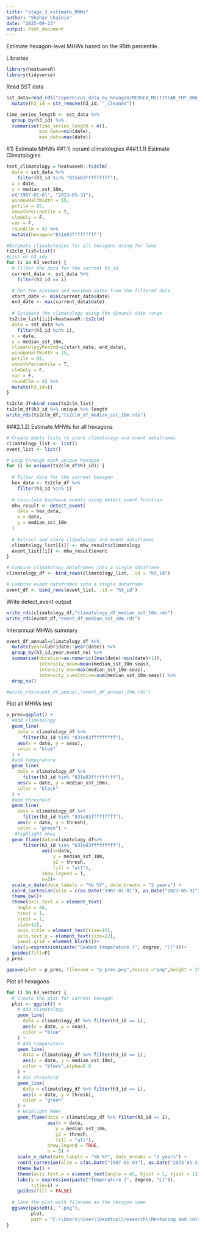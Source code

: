 ```yaml
---
title: "stage_3_estimate_MHWs"
author: "Shahar Chaikin"
date: "2025-09-23"
output: html_document
---
```


Estimate hexagon-level MHWs based on the 95th percentile.

Libraries
```r
library(heatwaveR)
library(tidyverse)
```

Read SST data
```r
sst_data=read_rds("copernicus_data_by_hexagon/MEDSEA_MULTIYEAR_PHY_006_004_10m//corrected_hex_level_data/final_data/all_hexagons_daily_summary_10m.rds") %>%
  mutate(h3_id = str_remove(h3_id, "_cleaned"))

time_series_length <- sst_data %>%
  group_by(h3_id) %>%
  summarise(time_series_length = n(),
            min_date=min(date),
            max_date=max(date))
```

#1) Estimate MHWs
##1.1) noraml climatologies
###1.1.1) Estimate Climatologies
```r
test_climatology = heatwaveR::ts2clm(
  data = sst_data %>% 
    filter(h3_id %in% "831e83fffffffff"),
  x = date,
  y = median_sst_10m,
  c("1987-01-01", "2023-05-31"),
  windowHalfWidth = 15,
  pctile = 95,
  smoothPercentile = T,
  clmOnly = F,
  var = F,
  roundClm = 4) %>% 
  mutate(hexagon="831e83fffffffff")

#Estimate climatologies for all hexagons using for loop
ts2clm_list=list()
#List of h3_ids
for (i in h3_vector) {
  # Filter the data for the current h3_id
  current_data <- sst_data %>% 
    filter(h3_id == i)

  # Get the minimum and maximum dates from the filtered data
  start_date <- min(current_data$date)
  end_date <- max(current_data$date)
  
  # Estimate the climatology using the dynamic date range
 ts2clm_list[[i]]=heatwaveR::ts2clm(
  data = sst_data %>% 
    filter(h3_id %in% i),
  x = date,
  y = median_sst_10m,
  climatologyPeriod=c(start_date, end_date),
  windowHalfWidth = 15,
  pctile = 95,
  smoothPercentile = T,
  clmOnly = F,
  var = F,
  roundClm = 4) %>% 
  mutate(h3_id=i)
}

ts2clm_df=bind_rows(ts2clm_list)
ts2clm_df$h3_id %>% unique %>% length
write_rds(ts2clm_df,"ts2clm_df_median_sst_10m.rds")
```

###2.1.2) Estimate MHWs for all hexagons
```r
# Create empty lists to store climatology and event dataframes
climatology_list <- list()
event_list <- list()

# Loop through each unique hexagon
for (i in unique(ts2clm_df$h3_id)) {
  
  # Filter data for the current hexagon
  hex_data <- ts2clm_df %>% 
    filter(h3_id %in% i)
  
  # Calculate heatwave events using detect_event function
  mhw_result <- detect_event(
    data = hex_data, 
    x = date, 
    y = median_sst_10m
  )
  
  # Extract and store climatology and event dataframes
  climatology_list[[i]] <- mhw_result$climatology
  event_list[[i]] <- mhw_result$event
}

# Combine climatology dataframes into a single dataframe
climatology_df <- bind_rows(climatology_list, .id = "h3_id")

# Combine event dataframes into a single dataframe
event_df <- bind_rows(event_list, .id = "h3_id")
```

Write detect_event output
```r
write_rds(climatology_df,"climatology_df_median_sst_10m.rds")
write_rds(event_df,"event_df_median_sst_10m.rds")
```

Interannual MHWs summary
```r
event_df_annual=climatology_df %>% 
  mutate(year=lubridate::year(date)) %>% 
  group_by(h3_id,year,event_no) %>% 
  summarise(duration=as.numeric((max(date)-min(date)+1)),
            intensity_mean=mean(median_sst_10m-seas),
            intensity_max=max(median_sst_10m-seas),
            intensity_cumulative=sum(median_sst_10m-seas)) %>% 
  drop_na()

#write_rds(event_df_annual,"event_df_annual_10m.rds")
```

Plot all MHWs
test
```r
p_pres=ggplot() +
  #Add climatology
  geom_line(
    data = climatology_df %>%
      filter(h3_id %in% "831e83fffffffff"),
    aes(x = date, y = seas),
    color = "blue"
  ) +
  #add temperature
  geom_line(
    data = climatology_df %>%
      filter(h3_id %in% "831e83fffffffff"),
    aes(x = date, y = median_sst_10m),
    color = "black"
  ) +
  #add threshold
  geom_line(
    data = climatology_df %>%
      filter(h3_id %in% "831e83fffffffff"),
    aes(x = date, y = thresh),
    color = "green") +
   #highlight mhws
  geom_flame(data=climatology_df%>%
      filter(h3_id %in% "831e83fffffffff"),
             aes(x=date,
                 y = median_sst_10m,
                 y2 = thresh,
                 fill = "all"),
             show.legend = T,
             n=5)+
  scale_x_date(date_labels = "%b %Y", date_breaks = "2 years") +
  coord_cartesian(xlim = c(as.Date("1987-01-01"), as.Date("2023-05-31")))+
  theme_bw()+
  theme(axis.text.x = element_text(
    angle = 45,
    hjust = 1,
    vjust = 1,
    size=12),
    axis.title = element_text(size=16),
    axis.text.y = element_text(size=12),
    panel.grid = element_blank())+
  labs(y=expression(paste("Seabed temperature (", degree, "C)")))+
  guides(fill=F)
p_pres

ggsave(plot = p_pres, filename = "p_pres.png",device ="png",height = 15,width = 35, units = "cm",dpi = 300,path = "C:\\Users\\User\\Desktop\\research\\Mentoring and colaborations\\Georgous\\MHW_NIS\\copernicus_data_by_hexagon\\MEDSEA_MULTIYEAR_PHY_006_004_10m\\corrected_hex_level_data\\mhw_plots")
```

Plot all hexagons
```r
for (i in h3_vector) {
  # Create the plot for current hexagon
  plot <- ggplot() +
    # Add climatology
    geom_line(
      data = climatology_df %>% filter(h3_id == i),
      aes(x = date, y = seas),
      color = "blue"
    ) +
    # Add temperature
    geom_line(
      data = climatology_df %>% filter(h3_id == i),
      aes(x = date, y = median_sst_10m),
      color = "black",alpha=0.8
    ) +
    # Add threshold
    geom_line(
      data = climatology_df %>% filter(h3_id == i),
      aes(x = date, y = thresh),
      color = "green"
    ) +
    # Highlight MHWs
    geom_flame(data = climatology_df %>% filter(h3_id == i),
               aes(x = date,
                  y = median_sst_10m,
                  y2 = thresh,
                  fill = "all"),
               show.legend = TRUE,
               n = 5) +
    scale_x_date(date_labels = "%b %Y", date_breaks = "2 years") +
    coord_cartesian(xlim = c(as.Date("1987-01-01"), as.Date("2023-05-31"))) +
    theme_bw() +
    theme(axis.text.x = element_text(angle = 45, hjust = 1, vjust = 1)) +
    labs(y = expression(paste("Temperature [", degree, "C]")),
         title=i) +
    guides(fill = FALSE)
  
  # Save the plot with filename as the hexagon name
  ggsave(paste0(i, ".png"),
         plot,
         path = "C:\\Users\\User\\Desktop\\research\\Mentoring and colaborations\\Georgous\\MHW_NIS\\copernicus_data_by_hexagon\\MEDSEA_MULTIYEAR_PHY_006_004_10m\\corrected_hex_level_data\\mhw_plots\\median/",device = "jpeg",width = 35,height = 15,units = "cm")
}
```
